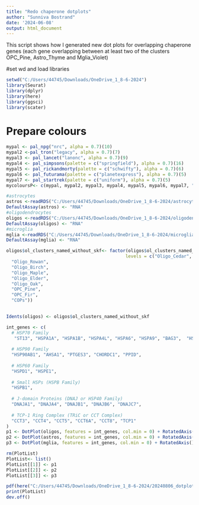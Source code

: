 ---
title: "Redo chaperone dotplots"
author: "Sunniva Bostrand"
date: '2024-06-08'
output: html_document
---

This script shows how I generated new dot plots for overlapping chaperone genes (each gene overlapping between at least two of the clusters OPC_Pine, Astro_Thyme and Mglia_Violet)

#set wd and load libraries
```{r}
setwd("C:/Users/44745/Downloads/OneDrive_1_8-6-2024")
library(Seurat)
library(dplyr)
library(here)
library(ggsci)
library(scater)
```

# Prepare colours
```{r}
mypal <- pal_npg("nrc", alpha = 0.7)(10)
mypal2 <-pal_tron("legacy", alpha = 0.7)(7)
mypal3 <- pal_lancet("lanonc", alpha = 0.7)(9)
mypal4 <- pal_simpsons(palette = c("springfield"), alpha = 0.7)(16)
mypal5 <- pal_rickandmorty(palette = c("schwifty"), alpha = 0.7)(6)
mypal6 <- pal_futurama(palette = c("planetexpress"), alpha = 0.7)(5)
mypal7 <- pal_startrek(palette = c("uniform"), alpha = 0.7)(5)
mycoloursP<- c(mypal, mypal2, mypal3, mypal4, mypal5, mypal6, mypal7, "black", "blue")
```


```{r}
#astrocytes
astros <-readRDS("C:/Users/44745/Downloads/OneDrive_1_8-6-2024/astrocytes.rds")
DefaultAssay(astros) <- "RNA"
#oligodendrocytes
oligos <-readRDS("C:/Users/44745/Downloads/OneDrive_1_8-6-2024/oligodendrocytes.rds")
DefaultAssay(oligos) <- "RNA"
#microglia
mglia <-readRDS("C:/Users/44745/Downloads/OneDrive_1_8-6-2024/microglia.rds")
DefaultAssay(mglia) <- "RNA"
```

```{r}

oligos$ol_clusters_named_without_skf<- factor(oligos$ol_clusters_named_without_skf,
                                             levels = c("Oligo_Cedar",
  "Oligo_Rowan",
  "Oligo_Birch",
  "Oligo_Maple",
  "Oligo_Elder",
  "Oligo_Oak",
  "OPC_Pine",
  "OPC_Fir",
  "COPs"))

                                             
Idents(oligos) <- oligos$ol_clusters_named_without_skf
```



```{r}
int_genes <- c(
  # HSP70 Family
   "ST13", "HSPA1A", "HSPA1B", "HSPA4L", "HSPA6", "HSPA9", "BAG3",  "HSPH1", 
  
  # HSP90 Family
  "HSP90AB1", "AHSA1", "PTGES3", "CHORDC1", "PPID",
  
  # HSP60 Family
  "HSPD1", "HSPE1", 
  
  # Small HSPs (HSPB Family)
  "HSPB1",  
  
  # J-domain Proteins (DNAJ or HSP40 Family)
  "DNAJA1", "DNAJA4", "DNAJB1", "DNAJB6", "DNAJC7", 
  
  # TCP-1 Ring Complex (TRiC or CCT Complex)
  "CCT3", "CCT4", "CCT5", "CCT6A", "CCT8", "TCP1"
)
p1 <- DotPlot(oligos, features = int_genes, col.min = 0) + RotatedAxis()
p2 <- DotPlot(astros, features = int_genes, col.min = 0) + RotatedAxis()
p3 <- DotPlot(mglia, features = int_genes, col.min = 0) + RotatedAxis()

rm(PlotList)
PlotList<- list()
PlotList[[1]] <- p1
PlotList[[2]] <- p2
PlotList[[3]] <- p3

pdf(here("C:/Users/44745/Downloads/OneDrive_1_8-6-2024/20240806_dotplot_chaperones_shared.pdf"), width = 11, height = 5)
print(PlotList)
dev.off()
```